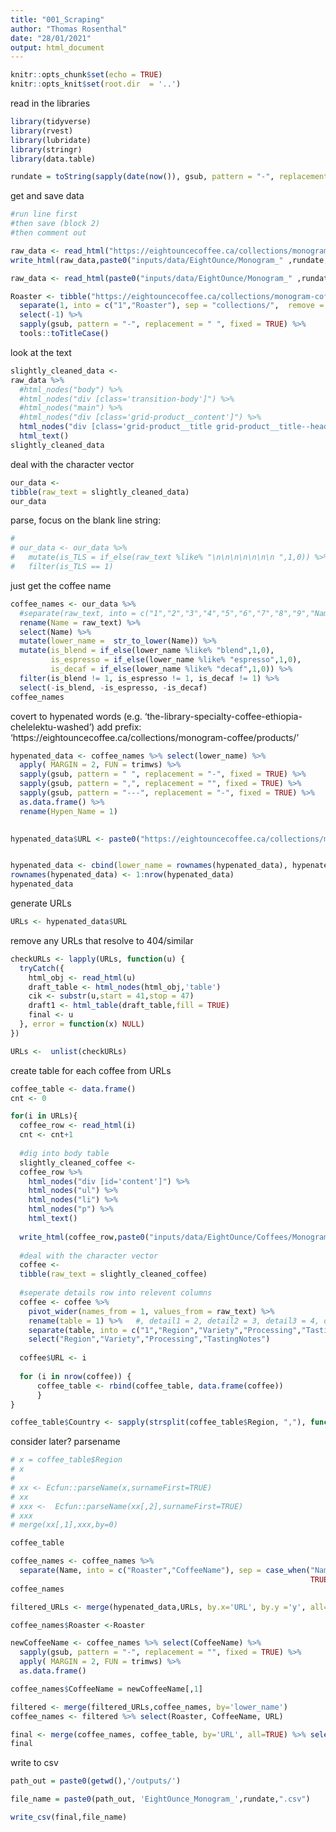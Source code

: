 ```yaml
---
title: "001_Scraping"
author: "Thomas Rosenthal"
date: "28/01/2021"
output: html_document
---
```


```r
knitr::opts_chunk$set(echo = TRUE)
knitr::opts_knit$set(root.dir  = '..')
```

read in the libraries
```r
library(tidyverse)
library(rvest)
library(lubridate)
library(stringr)
library(data.table)
```

```r
rundate = toString(sapply(date(now()), gsub, pattern = "-", replacement = "", fixed = TRUE))
```

get and save data
```r
#run line first
#then save (block 2)
#then comment out

raw_data <- read_html("https://eightouncecoffee.ca/collections/monogram-coffee")
write_html(raw_data,paste0("inputs/data/EightOunce/Monogram_" ,rundate, ".html"))
```

```r
raw_data <- read_html(paste0("inputs/data/EightOunce/Monogram_" ,rundate, ".html"))

Roaster <- tibble("https://eightouncecoffee.ca/collections/monogram-coffee") %>% 
  separate(1, into = c("1","Roaster"), sep = "collections/",  remove = TRUE) %>% 
  select(-1) %>% 
  sapply(gsub, pattern = "-", replacement = " ", fixed = TRUE) %>% 
  tools::toTitleCase()
```

look at the text
```r
slightly_cleaned_data <- 
raw_data %>% 
  #html_nodes("body") %>%
  #html_nodes("div [class='transition-body']") %>% 
  #html_nodes("main") %>%
  #html_nodes("div [class='grid-product__content']") %>% 
  html_nodes("div [class='grid-product__title grid-product__title--heading']") %>% 
  html_text()
slightly_cleaned_data
```

deal with the character vector
```r
our_data <- 
tibble(raw_text = slightly_cleaned_data)
our_data
```


parse, focus on the blank line string:
```r
# 
# our_data <- our_data %>% 
#   mutate(is_TLS = if_else(raw_text %like% "\n\n\n\n\n\n\n ",1,0)) %>% 
#   filter(is_TLS == 1) 
```

just get the coffee name
```r
coffee_names <- our_data %>% 
  #separate(raw_text, into = c("1","2","3","4","5","6","7","8","9","Name"), sep = "\\n",  remove = TRUE)  %>% 
  rename(Name = raw_text) %>% 
  select(Name) %>%
  mutate(lower_name =  str_to_lower(Name)) %>% 
  mutate(is_blend = if_else(lower_name %like% "blend",1,0),
         is_espresso = if_else(lower_name %like% "espresso",1,0),
         is_decaf = if_else(lower_name %like% "decaf",1,0)) %>% 
  filter(is_blend != 1, is_espresso != 1, is_decaf != 1) %>% 
  select(-is_blend, -is_espresso, -is_decaf)
coffee_names
```

covert to hypenated words (e.g. 'the-library-specialty-coffee-ethiopia-chelelektu-washed')
add prefix: 'https://eightouncecoffee.ca/collections/monogram-coffee/products/'
```r
hypenated_data <- coffee_names %>% select(lower_name) %>% 
  apply( MARGIN = 2, FUN = trimws) %>% 
  sapply(gsub, pattern = " ", replacement = "-", fixed = TRUE) %>% 
  sapply(gsub, pattern = ",", replacement = "", fixed = TRUE) %>%
  sapply(gsub, pattern = "---", replacement = "-", fixed = TRUE) %>%
  as.data.frame() %>% 
  rename(Hypen_Name = 1) 
  

hypenated_data$URL <- paste0("https://eightouncecoffee.ca/collections/monogram-coffee/products/",hypenated_data[,1])


hypenated_data <- cbind(lower_name = rownames(hypenated_data), hypenated_data) 
rownames(hypenated_data) <- 1:nrow(hypenated_data)
hypenated_data
```

generate URLs
```r
URLs <- hypenated_data$URL
```

remove any URLs that resolve to 404/similar
```r
checkURLs <- lapply(URLs, function(u) {
  tryCatch({
    html_obj <- read_html(u)
    draft_table <- html_nodes(html_obj,'table')
    cik <- substr(u,start = 41,stop = 47)
    draft1 <- html_table(draft_table,fill = TRUE)
    final <- u
  }, error = function(x) NULL)
})

URLs <-  unlist(checkURLs)
```

create table for each coffee from URLs
```r
coffee_table <- data.frame()
cnt <- 0

for(i in URLs){
  coffee_row <- read_html(i)
  cnt <- cnt+1
  
  #dig into body table
  slightly_cleaned_coffee <- 
  coffee_row %>% 
    html_nodes("div [id='content']") %>%
    html_nodes("ul") %>%
    html_nodes("li") %>%
    html_nodes("p") %>%
    html_text()
  
  write_html(coffee_row,paste0("inputs/data/EightOunce/Coffees/Monogram_", cnt, "_" ,rundate, ".html"))
  
  #deal with the character vector
  coffee <- 
  tibble(raw_text = slightly_cleaned_coffee)
  
  #seperate details row into relevent columns
  coffee <- coffee %>%
    pivot_wider(names_from = 1, values_from = raw_text) %>% 
    rename(table = 1) %>%   #, detail1 = 2, detail2 = 3, detail3 = 4, detail4 = 5 -- some investigation into how to make this dynamic?
    separate(table, into = c("1","Region","Variety","Processing","TastingNotes"), sep = "\\w+:",  remove = TRUE) %>% 
    select("Region","Variety","Processing","TastingNotes")  
    
  coffee$URL <- i
  
  for (i in nrow(coffee)) {
      coffee_table <- rbind(coffee_table, data.frame(coffee))
      }
}
```


```r
coffee_table$Country <- sapply(strsplit(coffee_table$Region, ","), function(x) trimws(x[length(x)]))
```

consider later? parsename 
```r
# x = coffee_table$Region
# x
# 
# xx <- Ecfun::parseName(x,surnameFirst=TRUE)
# xx
# xxx <-  Ecfun::parseName(xx[,2],surnameFirst=TRUE)
# xxx
# merge(xx[,1],xxx,by=0)
```


```r
coffee_table
```

```r
coffee_names <- coffee_names %>% 
  separate(Name, into = c("Roaster","CoffeeName"), sep = case_when("Name" %like% "Monogram " ~ "Monogram ",
                                                                   TRUE ~ "Monogram "), remove = TRUE)
coffee_names
```

```r
filtered_URLs <- merge(hypenated_data,URLs, by.x='URL', by.y ='y', all=FALSE)
```



```r
coffee_names$Roaster <-Roaster

newCoffeeName <- coffee_names %>% select(CoffeeName) %>% 
  sapply(gsub, pattern = "-", replacement = "", fixed = TRUE) %>% 
  apply( MARGIN = 2, FUN = trimws) %>% 
  as.data.frame()

coffee_names$CoffeeName = newCoffeeName[,1]

filtered <- merge(filtered_URLs,coffee_names, by='lower_name')
coffee_names <- filtered %>% select(Roaster, CoffeeName, URL)
```


```r
final <- merge(coffee_names, coffee_table, by='URL', all=TRUE) %>% select(-URL)
final
```

write to csv
```r
path_out = paste0(getwd(),'/outputs/')

file_name = paste0(path_out, 'EightOunce_Monogram_',rundate,".csv")

write_csv(final,file_name)
```

